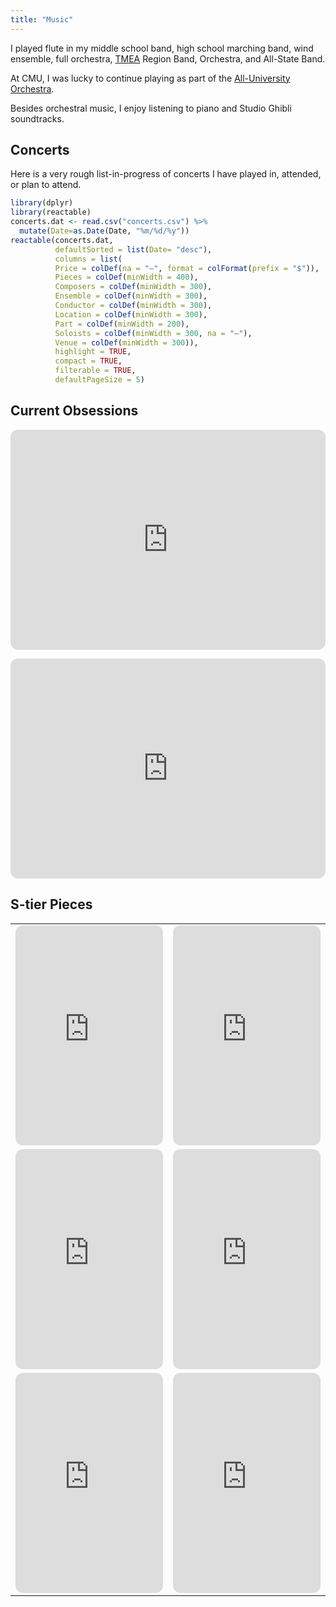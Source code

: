 ```yaml
---
title: "Music"
---
```


I played flute in my middle school band, high school marching band, wind ensemble, full orchestra, <a href=https://www.tmea.org/band/>TMEA</a> Region Band, Orchestra, and All-State Band. 

At CMU, I was lucky to continue playing as part of the <a href=http://alluniversityorchestra.org/>All-University Orchestra</a>. 

Besides orchestral music, I enjoy listening to piano and Studio Ghibli soundtracks. 

## Concerts 

Here is a very rough list-in-progress of concerts I have played in, attended, or plan to attend. 
```r
library(dplyr)
library(reactable)
concerts.dat <- read.csv("concerts.csv") %>% 
  mutate(Date=as.Date(Date, "%m/%d/%y"))
reactable(concerts.dat, 
          defaultSorted = list(Date= "desc"), 
          columns = list(
          Price = colDef(na = "–", format = colFormat(prefix = "$")), 
          Pieces = colDef(minWidth = 400), 
          Composers = colDef(minWidth = 300), 
          Ensemble = colDef(minWidth = 300), 
          Conductor = colDef(minWidth = 300), 
          Location = colDef(minWidth = 300), 
          Part = colDef(minWidth = 200), 
          Soloists = colDef(minWidth = 300, na = "–"), 
          Venue = colDef(minWidth = 300)), 
          highlight = TRUE, 
          compact = TRUE, 
          filterable = TRUE, 
          defaultPageSize = 5)
```


## Current Obsessions 

<div>
  <iframe style="border-radius:12px" src="https://open.spotify.com/embed/album/3XOFx2A5iGm3L99jxWPexS?utm_source=generator" width="100%" height="352" frameBorder="0" allowfullscreen="" allow="autoplay; clipboard-write; encrypted-media; fullscreen; picture-in-picture" loading="lazy"></iframe>
</div>

<iframe style="border-radius:12px" src="https://open.spotify.com/embed/album/1AMFO2rMwxrPIYT4ZX4mlB?utm_source=generator" width="100%" height="352" frameBorder="0" allowfullscreen="" allow="autoplay; clipboard-write; encrypted-media; fullscreen; picture-in-picture" loading="lazy"></iframe>

## S-tier Pieces 

<table style="width: 100%;">
  <tr>
    <td>
      <iframe style="border-radius:12px" src="https://open.spotify.com/embed/track/0NwyxchEawg8eL8EO2A1DZ?utm_source=generator" width="100%" height="352" frameBorder="0" allowfullscreen="" allow="autoplay; clipboard-write; encrypted-media; fullscreen; picture-in-picture" loading="lazy"></iframe>
    </td>
    <td>
      <iframe style="border-radius:12px" src="https://open.spotify.com/embed/album/0v3T6fPnrptRXOrd854hIl?utm_source=generator" width="100%" height="352" frameBorder="0" allowfullscreen="" allow="autoplay; clipboard-write; encrypted-media; fullscreen; picture-in-picture" loading="lazy"></iframe>
    </td>
  </tr>
  <tr>
    <td>
      <iframe style="border-radius:12px" src="https://open.spotify.com/embed/album/1ROWEd9Ni60Rcf3KC9w51h?utm_source=generator" width="100%" height="352" frameBorder="0" allowfullscreen="" allow="autoplay; clipboard-write; encrypted-media; fullscreen; picture-in-picture" loading="lazy"></iframe>
    </td>
    <td>
      <iframe style="border-radius:12px" src="https://open.spotify.com/embed/album/13tToAeuqyGGdSm0XfWg7V?utm_source=generator" width="100%" height="352" frameBorder="0" allowfullscreen="" allow="autoplay; clipboard-write; encrypted-media; fullscreen; picture-in-picture" loading="lazy"></iframe>
    </td>
  </tr>
  <tr>
    <td>
      <iframe style="border-radius:12px" src="https://open.spotify.com/embed/album/6dbXY2pTfsTukuZ1nTGBsd?utm_source=generator" width="100%" height="352" frameBorder="0" allowfullscreen="" allow="autoplay; clipboard-write; encrypted-media; fullscreen; picture-in-picture" loading="lazy"></iframe>
    </td>
    <td>
      <iframe style="border-radius:12px" src="https://open.spotify.com/embed/track/6Sy5Gvd6rn4So7B3glaWhM?utm_source=generator" width="100%" height="352" frameBorder="0" allowfullscreen="" allow="autoplay; clipboard-write; encrypted-media; fullscreen; picture-in-picture" loading="lazy"></iframe>
    </td>
  </tr>
</table>




